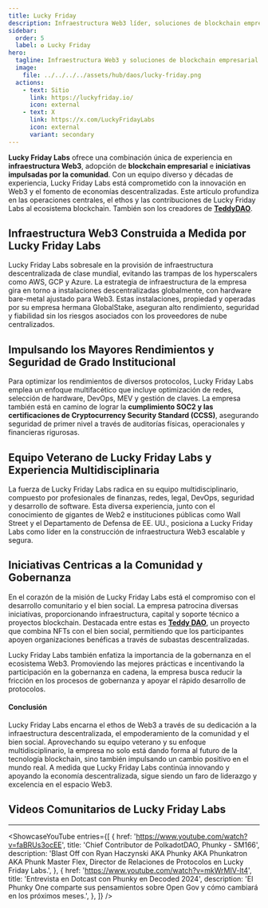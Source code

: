 ```yaml
---
title: Lucky Friday
description: Infraestructura Web3 líder, soluciones de blockchain empresarial e iniciativas comunitarias impulsadas por el bien social.
sidebar:
  order: 5
  label: ✪ Lucky Friday
hero:
  tagline: Infraestructura Web3 y soluciones de blockchain empresarial.
  image: 
    file: ../../../../assets/hub/daos/lucky-friday.png
  actions:
    - text: Sitio
      link: https://luckyfriday.io/
      icon: external
    - text: X
      link: https://x.com/LuckyFridayLabs
      icon: external
      variant: secondary
---
```



**Lucky Friday Labs** ofrece una combinación única de experiencia en **infraestructura Web3**, adopción de **blockchain empresarial** e **iniciativas impulsadas por la comunidad**. 
Con un equipo diverso y décadas de experiencia, Lucky Friday Labs está comprometido con la innovación en Web3 y el fomento de economías descentralizadas. 
Este artículo profundiza en las operaciones centrales, el ethos y las contribuciones de Lucky Friday Labs al ecosistema blockchain. 
También son los creadores de **[TeddyDAO](/club/daos/teddydao)**.

## Infraestructura Web3 Construida a Medida por Lucky Friday Labs
Lucky Friday Labs sobresale en la provisión de infraestructura descentralizada de clase mundial, evitando las trampas de los hyperscalers como AWS, GCP y Azure. La estrategia de infraestructura de la empresa gira en torno a instalaciones descentralizadas globalmente, con hardware bare-metal ajustado para Web3. Estas instalaciones, propiedad y operadas por su empresa hermana GlobalStake, aseguran alto rendimiento, seguridad y fiabilidad sin los riesgos asociados con los proveedores de nube centralizados.

## Impulsando los Mayores Rendimientos y Seguridad de Grado Institucional
Para optimizar los rendimientos de diversos protocolos, Lucky Friday Labs emplea un enfoque multifacético que incluye optimización de redes, selección de hardware, DevOps, MEV y gestión de claves. La empresa también está en camino de lograr la **cumplimiento SOC2 y las certificaciones de Cryptocurrency Security Standard (CCSS)**, asegurando seguridad de primer nivel a través de auditorías físicas, operacionales y financieras rigurosas.

## Equipo Veterano de Lucky Friday Labs y Experiencia Multidisciplinaria
La fuerza de Lucky Friday Labs radica en su equipo multidisciplinario, compuesto por profesionales de finanzas, redes, legal, DevOps, seguridad y desarrollo de software. Esta diversa experiencia, junto con el conocimiento de gigantes de Web2 e instituciones públicas como Wall Street y el Departamento de Defensa de EE. UU., posiciona a Lucky Friday Labs como líder en la construcción de infraestructura Web3 escalable y segura.

## Iniciativas Centricas a la Comunidad y Gobernanza
En el corazón de la misión de Lucky Friday Labs está el compromiso con el desarrollo comunitario y el bien social. 
La empresa patrocina diversas iniciativas, proporcionando infraestructura, capital y soporte técnico a proyectos blockchain. 
Destacada entre estas es [**Teddy DAO**](/club/daos/teddydao/), un proyecto que combina NFTs con el bien social, permitiendo que los participantes apoyen organizaciones benéficas a través de subastas descentralizadas.

Lucky Friday Labs también enfatiza la importancia de la gobernanza en el ecosistema Web3. 
Promoviendo las mejores prácticas e incentivando la participación en la gobernanza en cadena, la empresa busca reducir la fricción en los procesos de gobernanza y apoyar el rápido desarrollo de protocolos.

#### Conclusión
Lucky Friday Labs encarna el ethos de Web3 a través de su dedicación a la infraestructura descentralizada, el empoderamiento de la comunidad y el bien social. Aprovechando su equipo veterano y su enfoque multidisciplinario, la empresa no solo está dando forma al futuro de la tecnología blockchain, sino también impulsando un cambio positivo en el mundo real. A medida que Lucky Friday Labs continúa innovando y apoyando la economía descentralizada, sigue siendo un faro de liderazgo y excelencia en el espacio Web3.

## Videos Comunitarios de Lucky Friday Labs
------------
<ShowcaseYouTube
  entries={[
    {
      href: 'https://www.youtube.com/watch?v=faBRUs3ocEE',
      title: 'Chief Contributor de PolkadotDAO, Phunky - SM166',
      description: 'Blast Off con Ryan Haczynski AKA Phunky AKA Phunkatron AKA Phunk Master Flex, Director de Relaciones de Protocolos en Lucky Friday Labs.',
          },
              {
      href: 'https://www.youtube.com/watch?v=mkWrMIV-lt4',
      title: 'Entrevista en Dotcast con Phunky en Decoded 2024',
      description: 'El Phunky One comparte sus pensamientos sobre Open Gov y cómo cambiará en los próximos meses.',
          },
  ]} />
